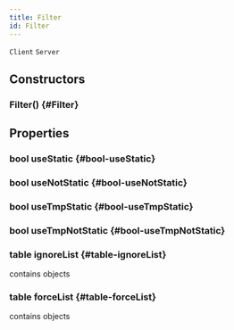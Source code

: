 ```yaml
---
title: Filter
id: Filter
---
```

`Client`
`Server`

## Constructors

### Filter() {#Filter}

## Properties

### bool useStatic {#bool-useStatic}

### bool useNotStatic {#bool-useNotStatic}

### bool useTmpStatic {#bool-useTmpStatic}

### bool useTmpNotStatic {#bool-useTmpNotStatic}

### table ignoreList {#table-ignoreList}
contains objects

### table forceList {#table-forceList}
contains objects

